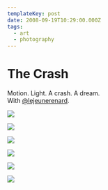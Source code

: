 ```yaml
---
templateKey: post
date: 2008-09-19T10:29:00.000Z
tags:
  - art
  - photography
---
```

# The Crash

Motion. Light. A crash. A dream.<br/>
With [@lejeunerenard](https://twitter.com/lejeunerenard).

![](../../assets/photos/20081005-JHARRELL-DREAM-36.jpg)

![](../../assets/photos/20080919-JHARRELL-DREAM-149.jpg)

![](../../assets/photos/20080919-JHARRELL-DREAM-153.jpg)

![](../../assets/photos/20081005-JHARRELL-DREAM-50.jpg)

![](../../assets/photos/20080919-JHARRELL-DREAM-45.jpg)

![](../../assets/photos/20080919-JHARRELL-DREAM-30.jpg)